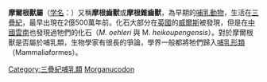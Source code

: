 {{noteTA
|T=zh-cn:摩尔根兽;zh-tw:摩爾根獸;zh-hk:摩爾根獸;zh-sg:摩尔根兽;
}}
{{AutoTaxobox
| fossil_range = {{fossilrange|205|163}}[[三疊紀|三疊紀]]後期至[[侏羅紀|侏羅紀]]中期
| image = Morganucodon.jpg
| image_caption = 華氏摩爾根獸的復原圖
| taxon= Morganucodon
| authority = Kühne, 1949
| type_species = '''華氏摩爾根獸<br />''Morganucodon watsoni'''''
| type_species_authority = Kühne, 1949
| subdivision_ranks = 其他[[物種|物種]]
| subdivision = 
* '''奧氏摩爾根獸 ''M. oehleri'''''<br /><small>Rigney, 1963</small> 
* '''黑果篷摩爾根獸 ''M. heikuopengensis'''''<br /><small>Young, 1980</small>
* '''培氏摩爾根獸 ''M. peyeri'''''<br /><small>Clemens, 1980</small> 
* '''遲晚摩爾根獸 ''M. tardus'''''<br /><small>Butler & Sigogneau-Russell, 2016</small>  
}}

'''摩爾根獸屬'''（[[学名|学名]]：{{lang|la|''Morganucodon''}}）又稱'''摩根齒獸'''或'''摩根錐齒獸'''，為早期的[[哺乳動物|哺乳動物]]，生活在[[三疊紀|三疊紀]]，最早出現在2億500萬年前。化石大部分在[[英國|英國]]的[[威爾斯|威爾斯]]被發現，但是在[[中國|中國]][[雲南|雲南]]也發現過牠們的化石（''M. oehleri'' 與 M. ''heikoupengensis''）。對於摩爾根獸是否屬於哺乳類，生物學家有很長的爭論，學界一般都將牠們歸入[[哺乳形類|哺乳形類]]（Mammaliaformes）。

{{犬齒獸亞目|M.}}
{{Taxonbar|from=Q131813}}

{{兽孔目小作品}}
[[Category:三疊紀哺乳類|Category:三疊紀哺乳類]]
[[Category:摩尔根兽科|Morganucodon]]
